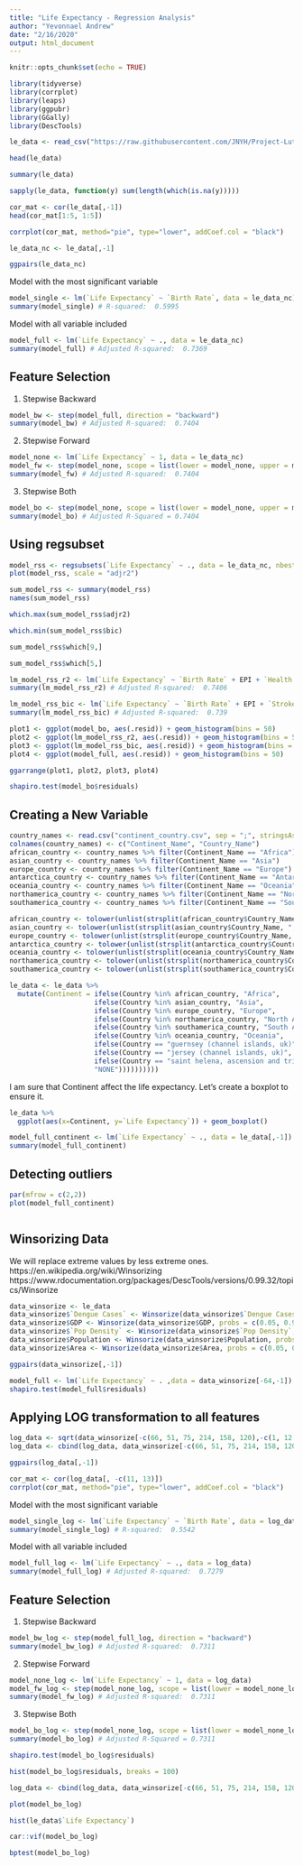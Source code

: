 ```yaml
---
title: "Life Expectancy - Regression Analysis"
author: "Yevonnael Andrew"
date: "2/16/2020"
output: html_document
---
```


```r
knitr::opts_chunk$set(echo = TRUE)
```

```r
library(tidyverse)
library(corrplot)
library(leaps)
library(ggpubr)
library(GGally)
library(DescTools)
```

```r
le_data <- read_csv("https://raw.githubusercontent.com/JNYH/Project-Luther/master/df3.csv")
```

```r
head(le_data)
```

```r
summary(le_data)
```

```r
sapply(le_data, function(y) sum(length(which(is.na(y)))))
```

```r
cor_mat <- cor(le_data[,-1])
head(cor_mat[1:5, 1:5])
```

```r
corrplot(cor_mat, method="pie", type="lower", addCoef.col = "black")
```

```r
le_data_nc <- le_data[,-1]
```

```r
ggpairs(le_data_nc)
```

Model with the most significant variable
```r
model_single <- lm(`Life Expectancy` ~ `Birth Rate`, data = le_data_nc)
summary(model_single) # R-squared:  0.5995
```

Model with all variable included
```r
model_full <- lm(`Life Expectancy` ~ ., data = le_data_nc)
summary(model_full) # Adjusted R-squared:  0.7369
```

## Feature Selection

1. Stepwise Backward
```r
model_bw <- step(model_full, direction = "backward")
summary(model_bw) # Adjusted R-squared:  0.7404
```

2. Stepwise Forward
```r
model_none <- lm(`Life Expectancy` ~ 1, data = le_data_nc)
model_fw <- step(model_none, scope = list(lower = model_none, upper = model_full), direction = "forward")
summary(model_fw) # Adjusted R-squared:  0.7404
```

3. Stepwise Both
```r
model_bo <- step(model_none, scope = list(lower = model_none, upper = model_full), direction = "both")
summary(model_bo) # Adjusted R-Squared = 0.7404
```

## Using regsubset

```r
model_rss <- regsubsets(`Life Expectancy` ~ ., data = le_data_nc, nbest = 2)
plot(model_rss, scale = "adjr2")
```

```r
sum_model_rss <- summary(model_rss)
names(sum_model_rss)
```

```r
which.max(sum_model_rss$adjr2)
```

```r
which.min(sum_model_rss$bic)
```

```r
sum_model_rss$which[9,]
```

```r
sum_model_rss$which[5,]
```

```r
lm_model_rss_r2 <- lm(`Life Expectancy` ~ `Birth Rate` + EPI + `Health Expenditure` + `Pop Density` + `Stroke Rate`, data = le_data)
summary(lm_model_rss_r2) # Adjusted R-squared:  0.7406
```

```r
lm_model_rss_bic <- lm(`Life Expectancy` ~ `Birth Rate` + EPI + `Stroke Rate`, data = le_data)
summary(lm_model_rss_bic) # Adjusted R-squared:  0.739
```


```r
plot1 <- ggplot(model_bo, aes(.resid)) + geom_histogram(bins = 50)
plot2 <- ggplot(lm_model_rss_r2, aes(.resid)) + geom_histogram(bins = 50)
plot3 <- ggplot(lm_model_rss_bic, aes(.resid)) + geom_histogram(bins = 50)
plot4 <- ggplot(model_full, aes(.resid)) + geom_histogram(bins = 50)

ggarrange(plot1, plot2, plot3, plot4)
```

```r
shapiro.test(model_bo$residuals)
```

## Creating a New Variable

```r
country_names <- read.csv("continent_country.csv", sep = ";", stringsAsFactors = FALSE)
colnames(country_names) <- c("Continent_Name", "Country_Name")
african_country <- country_names %>% filter(Continent_Name == "Africa")
asian_country <- country_names %>% filter(Continent_Name == "Asia")
europe_country <- country_names %>% filter(Continent_Name == "Europe")
antarctica_country <- country_names %>% filter(Continent_Name == "Antarctica")
oceania_country <- country_names %>% filter(Continent_Name == "Oceania")
northamerica_country <- country_names %>% filter(Continent_Name == "North America")
southamerica_country <- country_names %>% filter(Continent_Name == "South America")
```

```r
african_country <- tolower(unlist(strsplit(african_country$Country_Name, ",")))
asian_country <- tolower(unlist(strsplit(asian_country$Country_Name, ",")))
europe_country <- tolower(unlist(strsplit(europe_country$Country_Name, ",")))
antarctica_country <- tolower(unlist(strsplit(antarctica_country$Country_Name, ",")))
oceania_country <- tolower(unlist(strsplit(oceania_country$Country_Name, ",")))
northamerica_country <- tolower(unlist(strsplit(northamerica_country$Country_Name, ",")))
southamerica_country <- tolower(unlist(strsplit(southamerica_country$Country_Name, ",")))
```

```r
le_data <- le_data %>%
  mutate(Continent = ifelse(Country %in% african_country, "Africa",
                     ifelse(Country %in% asian_country, "Asia", 
                     ifelse(Country %in% europe_country, "Europe",
                     ifelse(Country %in% northamerica_country, "North America",
                     ifelse(Country %in% southamerica_country, "South America", 
                     ifelse(Country %in% oceania_country, "Oceania",
                     ifelse(Country == "guernsey (channel islands, uk)", "Europe",
                     ifelse(Country == "jersey (channel islands, uk)", "Europe",
                     ifelse(Country == "saint helena, ascension and tristan da cunha (uk)", "Africa",
                     "NONE"))))))))))
```

I am sure that Continent affect the life expectancy. Let's create a boxplot to ensure it.

```r
le_data %>%
  ggplot(aes(x=Continent, y=`Life Expectancy`)) + geom_boxplot()
```

```r
model_full_continent <- lm(`Life Expectancy` ~ ., data = le_data[,-1])
summary(model_full_continent)
```

## Detecting outliers

```r
par(mfrow = c(2,2))
plot(model_full_continent)
```


```r

```

## Winsorizing Data
We will replace extreme values by less extreme ones.
https://en.wikipedia.org/wiki/Winsorizing
https://www.rdocumentation.org/packages/DescTools/versions/0.99.32/topics/Winsorize

```r
data_winsorize <- le_data
data_winsorize$`Dengue Cases` <- Winsorize(data_winsorize$`Dengue Cases`, probs = c(0.05, 0.95))
data_winsorize$GDP <- Winsorize(data_winsorize$GDP, probs = c(0.05, 0.95))
data_winsorize$`Pop Density` <- Winsorize(data_winsorize$`Pop Density`, probs = c(0.05, 0.95))
data_winsorize$Population <- Winsorize(data_winsorize$Population, probs = c(0.05, 0.95))
data_winsorize$Area <- Winsorize(data_winsorize$Area, probs = c(0.05, 0.95))
```

```r
ggpairs(data_winsorize[,-1])
```

```r
model_full <- lm(`Life Expectancy` ~ . ,data = data_winsorize[-64,-1])
shapiro.test(model_full$residuals)
```


## Applying LOG transformation to all features

```r
log_data <- sqrt(data_winsorize[-c(66, 51, 75, 214, 158, 120),-c(1, 12, 14)])
log_data <- cbind(log_data, data_winsorize[-c(66, 51, 75, 214, 158, 120),c(12, 14)])
```

```r
ggpairs(log_data[,-1])
```

```r
cor_mat <- cor(log_data[, -c(11, 13)])
corrplot(cor_mat, method="pie", type="lower", addCoef.col = "black")
```

Model with the most significant variable
```r
model_single_log <- lm(`Life Expectancy` ~ `Birth Rate`, data = log_data)
summary(model_single_log) # R-squared:  0.5542
```

Model with all variable included
```r
model_full_log <- lm(`Life Expectancy` ~ ., data = log_data)
summary(model_full_log) # Adjusted R-squared:  0.7279
```

## Feature Selection

1. Stepwise Backward
```r
model_bw_log <- step(model_full_log, direction = "backward")
summary(model_bw_log) # Adjusted R-squared:  0.7311
```

2. Stepwise Forward
```r
model_none_log <- lm(`Life Expectancy` ~ 1, data = log_data)
model_fw_log <- step(model_none_log, scope = list(lower = model_none_log, upper = model_full_log), direction = "forward")
summary(model_fw_log) # Adjusted R-squared:  0.7311
```

3. Stepwise Both
```r
model_bo_log <- step(model_none_log, scope = list(lower = model_none_log, upper = model_full_log), direction = "both")
summary(model_bo_log) # Adjusted R-Squared = 0.7311
```

```r
shapiro.test(model_bo_log$residuals)
```

```r
hist(model_bo_log$residuals, breaks = 100)
```

```r
log_data <- cbind(log_data, data_winsorize[-c(66, 51, 75, 214, 158, 120),1])

```

```r
plot(model_bo_log)
```

```r
hist(le_data$`Life Expectancy`)
```


```r
car::vif(model_bo_log)
```

```r
bptest(model_bo_log)
```

